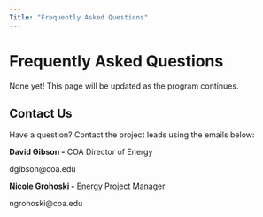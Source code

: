 ```yaml
---
Title: "Frequently Asked Questions"
---
```


# Frequently Asked Questions

None yet! This page will be updated as the program continues.

## Contact Us

Have a question? Contact the project leads using the emails below:

**David Gibson -** COA Director of Energy

dgibson\@coa.edu

**Nicole Grohoski -** Energy Project Manager

ngrohoski\@coa.edu
